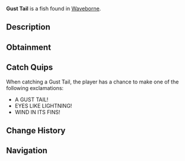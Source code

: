 {{FishInfobox
|image          = Gust Tail.png
|rarity         = Mythical
|sea            = Second Sea
|location       = [[Waveborne]]
|sublocation    = 
|sources        = Fishing Rod
|radar_location = 
|prog_speed     = -65
|xp             = 1100
|weather        = Windy
|time           = 
|season         = Summer
|bait           = Nightmare Larva
|base_weight    = 1200
|base_value     = 2200
|weight_range   = 650
|base_chance    = 3
|base_resil     = 20
}}
'''Gust Tail''' is a {{Rarity|Mythical}} fish found in [[Waveborne]].

== Description ==
{{Description|A beige colored fish with piercing yellow eyes and dark grey stripes, riding the gusts below.|Bestiary Entry}}

== Obtainment ==
{{Description|It soars beneath stormy whispers.|Bestiary Hint}}
{{Fish Availability|
Waveborne
|top_rods      = 
Great Rod of Oscar\37961.55\125510.15;
Astralhook Rod\34897.42\129785.35;
Free Spirit Rod\32370.75\176455.49;
Azure Of Lagoon\31065.11\146737.88;
Carrot Rod\29372.01\127515.59;
Fang of the Eclipse\28207.6\128136.59;
Destiny Rod\16481.6\77197.49;
Treasure Rod\26765.17\117871.41;
Blazebringer Rod\26633.58\114386.78;
Verdant Shear Rod\24403.81\108163.49;
Trident Rod\19032.21\101470.45;
Ethereal Prism Rod\16886.73\78650.49;
Seraphic Rod\16702.73\78233.65;
Challenger's Rod\15942.87\72678.95;
No-Life Rod\15899.55\72854.79;
Rod Of The Forgotten Fang\15335.51\70199.47;
Rod Of The Exalted One\15298.93\68043.8;
Rod Of The Depths\14609.49\65276.03;
Depthseeker Rod\14028.5\66729.41;
Volcanic Rod\13900.78\64704.37;
Zeus Rod\13740.3\63957.39;
Avalanche Rod\13722.06\65416.56;
Steady Rod\13075.44\64744.84
|recommended   = Astralhook Rod
}}

== Catch Quips ==
When catching a Gust Tail, the player has a chance to make one of the following exclamations:
* A GUST TAIL!
* EYES LIKE LIGHTNING!
* WIND IN ITS FINS!

== Change History ==
{{Change History|{{subst:Current Version}}}}

== Navigation ==
{{Fish Navbox|Waveborne}}